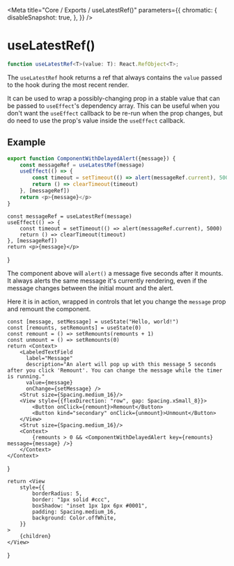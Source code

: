 
<Meta
    title="Core / Exports / useLatestRef()"
    parameters={{
        chromatic: {
            disableSnapshot: true,
        },
    }}
/>

# useLatestRef()

```ts
function useLatestRef<T>(value: T): React.RefObject<T>;
```

The `useLatestRef` hook returns a ref that always contains the `value` passed
to the hook during the most recent render.

It can be used to wrap a possibly-changing prop in a stable value that can
be passed to `useEffect`'s dependency array. This can be useful when you don't
want the `useEffect` callback to be re-run when the prop changes, but do need
to use the prop's value inside the `useEffect` callback.

## Example

```ts
export function ComponentWithDelayedAlert({message}) {
    const messageRef = useLatestRef(message)
    useEffect(() => {
        const timeout = setTimeout(() => alert(messageRef.current), 5000)
        return () => clearTimeout(timeout)
    }, [messageRef])
    return <p>{message}</p>
}
```

    const messageRef = useLatestRef(message)
    useEffect(() => {
        const timeout = setTimeout(() => alert(messageRef.current), 5000)
        return () => clearTimeout(timeout)
    }, [messageRef])
    return <p>{message}</p>
}

The component above will `alert()` a message five seconds after it mounts. It
always alerts the same message it's currently rendering, even if the message
changes between the initial mount and the alert.

Here it is in action, wrapped in controls that let you change the `message` prop and remount the component.

<Example1 />

    const [message, setMessage] = useState("Hello, world!")
    const [remounts, setRemounts] = useState(0)
    const remount = () => setRemounts(remounts + 1)
    const unmount = () => setRemounts(0)
    return <Context>
        <LabeledTextField
          label="Message"
          description="An alert will pop up with this message 5 seconds after you click 'Remount'. You can change the message while the timer is running."
          value={message}
          onChange={setMessage} />
        <Strut size={Spacing.medium_16}/>
        <View style={{flexDirection: "row", gap: Spacing.xSmall_8}}>
            <Button onClick={remount}>Remount</Button>
            <Button kind="secondary" onClick={unmount}>Unmount</Button>
        </View>
        <Strut size={Spacing.medium_16}/>
        <Context>
            {remounts > 0 && <ComponentWithDelayedAlert key={remounts} message={message} />}
        </Context>
    </Context>
}

    return <View
        style={{
            borderRadius: 5,
            border: "1px solid #ccc",
            boxShadow: "inset 1px 1px 6px #0001",
            padding: Spacing.medium_16,
            background: Color.offWhite,
        }}
    >
        {children}
    </View>
}
